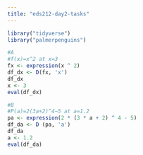 ```yaml
---
title: "eds212-day2-tasks"
---
```


```r
library("tidyverse")
library("palmerpenguins")
```
```r
#A
#f(x)=x^2 at x=3
fx <- expression(x ^ 2)
df_dx <- D(fx, 'x')
df_dx
x <- 3
eval(df_dx)
```
```r
#B
#P(a)=2(3a+2)^4−5 at a=1.2
pa <- expression(2 * (3 * a + 2) ^ 4 - 5)
df_da <- D (pa, 'a')
df_da
a <- 1.2
eval(df_da)
```

